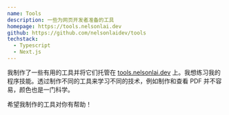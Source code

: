 ```yaml
---
name: Tools
description: 一些为网页开发者准备的工具
homepage: https://tools.nelsonlai.dev
github: https://github.com/nelsonlaidev/tools
techstack:
  - Typescript
  - Next.js
---
```


我制作了一些有用的工具并将它们托管在 [tools.nelsonlai.dev](https://tools.nelsonlai.dev) 上。我想练习我的程序技能。透过制作不同的工具来学习不同的技术，例如制作和查看 PDF 并不容易，颜色也是一门科学。

希望我制作的工具对你有帮助！
